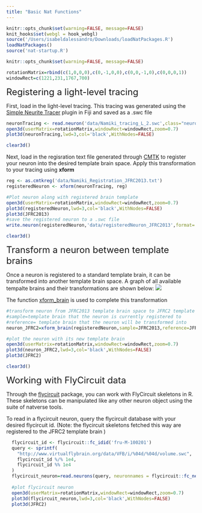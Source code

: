 ---
title: "Basic Nat Functions"
---

```{r setup, include=FALSE}
knitr::opts_chunk$set(warning=FALSE, message=FALSE)
knit_hooks$set(webgl = hook_webgl)
source('/Users/isabeldalessandro/Downloads/loadNatPackages.R')
loadNatPackages()
source('nat-startup.R')
```

```{r global_options,include=FALSE}
knitr::opts_chunk$set(warning=FALSE, message=FALSE)
```
```{r, include=FALSE}
rotationMatrix=rbind(c(1,0,0,0),c(0,-1,0,0),c(0,0,-1,0),c(0,0,0,1))
windowRect=c(1221,231,1767,700)
```

<font size=5> Registering a light-level tracing</font>

First, load in the light-level tracing. This tracing was generated using the [Simple Neurite Tracer](https://imagej.net/Simple_Neurite_Tracer) plugin in Fiji and saved as a .swc file 
```{r lighttracing,webgl=TRUE,echo=TRUE,results='hide'}
neuronTracing <- read.neuron('data/Namiki_tracing_L_2.swc',class="neuron")
open3d(userMatrix=rotationMatrix,windowRect=windowRect,zoom=0.7)
plot3d(neuronTracing,lwd=3,col='black',WithNodes=FALSE)
```
```{r,include=FALSE}
clear3d()
```
Next, load in the regisration text file generated through [CMTK](https://www.nitrc.org/projects/cmtk/) to register your neuron into the desired template brain space. Apply this transformation to your tracing using <b>xform</b>
```{r registration,webgl=TRUE,echo=TRUE,results='hide'}
reg <- as.cmtkreg('data/Namiki_Registration_JFRC2013.txt')
registeredNeuron <- xform(neuronTracing, reg)

#Plot neuron along with registered brain template 
open3d(userMatrix=rotationMatrix,windowRect=windowRect,zoom=0.7)
plot3d(registeredNeuron,lwd=3,col='black',WithNodes=FALSE)
plot3d(JFRC2013)
#save the registered neuron to a .swc file 
write.neuron(registeredNeuron,'data/registeredNeuron_JFRC2013',format='swc')
```
```{r,include=FALSE}
clear3d()
```
<font size=5> Transform a neuron between template brains</font>

Once a neuron is registered to a standard template brain, it can be transformed into another template brain space. A graph of all available tempalte brains and their transformations are shown below: 
<img src="images/bridginggraph.png"/>

The function [xform_brain](http://natverse.org/nat.templatebrains/reference/xform_brain.html) is used to complete this transformation
```{r jfrc2, webgl=TRUE, echo=TRUE,results='hide'}
#transform neuron from JFRC2013 template brain space to JFRC2 template brain space 
#sample=template brain that the neuron is currently registered to 
#reference= template brain that the neuron will be transformed into
neuron_JFRC2=xform_brain(registeredNeuron,sample=JFRC2013,reference=JFRC2)

#plot the neuron with its new template brain
open3d(userMatrix=rotationMatrix,windowRect=windowRect,zoom=0.7)
plot3d(neuron_JFRC2,lwd=3,col='black',WithNodes=FALSE)
plot3d(JFRC2)
```
```{r,include=FALSE}
clear3d()
```
<font size=5> Working with FlyCircuit data </font>

Through the [flycircuit](http://natverse.org/flycircuit/) package, you can work with FlyCircuit skeletons in R. These skeletons can be manipulated like any other neuron object using the suite of natverse tools. 

To read in a flycircuit neuron, query the flycircuit database with your desired flycircuit id. (Note: the flycircuit skeletons fetched this way are registered to the JFRC2 template brain ) 
```{r flycircuit,webgl=TRUE,echo=TRUE,results='hide'}
  flycircuit_id <- flycircuit::fc_idid('fru-M-100201')
  query <- sprintf(
    "http://www.virtualflybrain.org/data/VFB/i/%04d/%04d/volume.swc",
    flycircuit_id %/% 1e4,
    flycircuit_id %% 1e4
  )
  flycircuit_neuron=read.neurons(query, neuronnames = flycircuit::fc_neuron('fru-F-000100'))
  
  #plot flycircuit neuron 
  open3d(userMatrix=rotationMatrix,windowRect=windowRect,zoom=0.7)
  plot3d(flycircuit_neuron,lwd=3,col='black',WithNodes=FALSE)
  plot3d(JFRC2)

```

